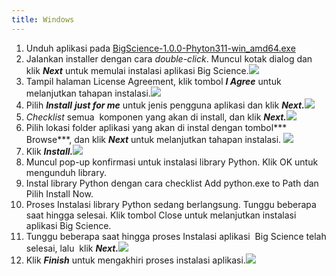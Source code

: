 ```yaml
---
title: Windows
---
```


1. Unduh aplikasi pada [BigScience-1.0.0-Phyton311-win\_amd64.exe](https://drive.google.com/file/d/10meq9JbZs48QQpP2xH3jWBMR_aO7IsBg/view?usp=drive_link)
2. Jalankan installer dengan cara *double-click*. Muncul kotak dialog dan klik ***Next*** untuk memulai instalasi aplikasi Big Science.![](</img/Instalasi Windows/1.png>)
3. Tampil halaman License Agreement, klik tombol ***I Agree*** untuk melanjutkan tahapan instalasi.![](</img/Instalasi Windows/2.png>)
4. Pilih ***Install*** ***just for me*** untuk jenis pengguna aplikasi dan klik ***Next.***![](</img/Instalasi Windows/3.png>)
5. *Checklist* semua  komponen yang akan di install, dan klik ***Next.***![](</img/Instalasi Windows/4.png>)
6. Pilih lokasi folder aplikasi yang akan di instal dengan tombol*** Browse***, dan klik ***Next*** untuk melanjutkan tahapan instalasi. ![](</img/Instalasi Windows/5.png>)
7. Klik ***Install.***![](</img/Instalasi Windows/6.png>)
8. Muncul pop-up konfirmasi untuk instalasi library Python. Klik OK untuk mengunduh library.
9. Instal library Python dengan cara checklist Add python.exe to Path dan Pilih Install Now.
10. Proses Instalasi library Python sedang berlangsung. Tunggu beberapa saat hingga selesai. Klik tombol Close untuk melanjutkan instalasi aplikasi Big Science.
11. Tunggu beberapa saat hingga proses Instalasi aplikasi  Big Science telah selesai, lalu  klik ***Next.***![](</img/Instalasi Windows/8.png>)
12. Klik ***Finish*** untuk mengakhiri proses instalasi aplikasi.![](</img/Instalasi Windows/9.png>)
